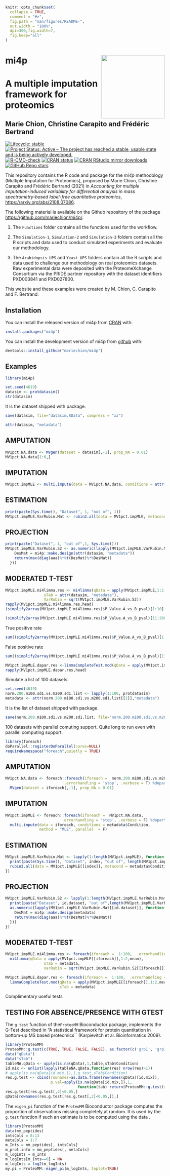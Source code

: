 <!-- README.md is generated from README.Rmd. Please edit that file -->


```r
knitr::opts_chunk$set(
  collapse = TRUE,
  comment = "#>",
  fig.path = "man/figures/README-",
  out.width = "100%",
  dpi=300,fig.width=7,
  fig.keep="all"
)
```

# mi4p <img src="man/figures/logo.png" align="right" width="200"/>

# A multiple imputation framework for proteomics
## Marie Chion, Christine Carapito and Frédéric Bertrand

<!-- badges: start -->
[![Lifecycle: stable](https://img.shields.io/badge/lifecycle-stable-green.svg)](https://lifecycle.r-lib.org/articles/stages.html)
[![Project Status: Active – The project has reached a stable, usable state and is being actively developed.](https://www.repostatus.org/badges/latest/active.svg)](https://www.repostatus.org/#active)
[![R-CMD-check](https://github.com/mariechion/mi4p/workflows/R-CMD-check/badge.svg)](https://github.com/mariechion/mi4p/actions)
<!--[![Codecov test coverage](https://codecov.io/gh/mariechion/mi4p/branch/master/graph/badge.svg)](https://codecov.io/gh/mariechion/mi4p?branch=master)-->
[![CRAN status](https://www.r-pkg.org/badges/version/mi4p)](https://cran.r-project.org/package=mi4p)
[![CRAN RStudio mirror downloads](https://cranlogs.r-pkg.org/badges/mi4p)](https://cran.r-project.org/package=mi4p)
[![GitHub Repo stars](https://img.shields.io/github/stars/mariechion/mi4p?style=social)](https://github.com/mariechion/mi4p)
<!--[![DOI](https://zenodo.org/badge/18441799.svg)](https://zenodo.org/badge/latestdoi/18441799)-->
<!-- badges: end -->

This repository contains the R code and package for the _mi4p_ methodology (Multiple Imputation for Proteomics), proposed by Marie Chion, Christine Carapito and Frédéric Bertrand (2021) in *Accounting for multiple imputation-induced variability for differential analysis in mass spectrometry-based label-free quantitative proteomics*, [https://arxiv.org/abs/2108.07086](https://arxiv.org/abs/2108.07086). 

The following material is available on the Github repository of the package [https://github.com/mariechion/mi4p/](https://github.com/mariechion/mi4p/).

1. The `Functions` folder contains all the functions used for the workflow.  

2. The `Simulation-1`, `Simulation-2` and `Simulation-3` folders contain all the R scripts and data used to conduct simulated experiments and evaluate our methodology. 

3. The  `Arabidopsis_UPS` and `Yeast_UPS` folders contain all the R scripts and data used to challenge our methodology on real proteomics datasets. Raw experimental data were deposited with the ProteomeXchange Consortium via the PRIDE partner repository with the dataset identifiers PXD003841 and PXD027800.

This website and these examples were created by M. Chion, C. Carapito and F. Bertrand.

## Installation

You can install the released version of mi4p from [CRAN](https://CRAN.R-project.org) with:

```r
install.packages("mi4p")
```

You can install the development version of mi4p from [github](https://github.com) with:

```r
devtools::install_github("mariechion/mi4p")
```

## Examples

```r
library(mi4p)
```

```r
set.seed(4619)
datasim <- protdatasim()
str(datasim)
```

It is the dataset shipped with package.
```r
save(datasim, file="datasim.RData", compress = "xz")
```

```r
attr(datasim, "metadata")
```


## AMPUTATION
```r
MV1pct.NA.data <- MVgen(dataset = datasim[,-1], prop_NA = 0.01)
MV1pct.NA.data[1:6,]
```

## IMPUTATION
```r
MV1pct.impMLE <- multi.impute(data = MV1pct.NA.data, conditions = attr(datasim,"metadata")$Condition, method = "MLE", parallel = FALSE)
```

## ESTIMATION
```r
print(paste(Sys.time(), "Dataset", 1, "out of", 1))
MV1pct.impMLE.VarRubin.Mat <- rubin2.all(data = MV1pct.impMLE, metacond = attr(datasim, "metadata")$Condition) 
```

## PROJECTION
```r
print(paste("Dataset", 1, "out of",1, Sys.time()))
MV1pct.impMLE.VarRubin.S2 <- as.numeric(lapply(MV1pct.impMLE.VarRubin.Mat, function(aaa){
    DesMat = mi4p::make.design(attr(datasim, "metadata"))
    return(max(diag(aaa)%*%t(DesMat)%*%DesMat))
  }))
```

## MODERATED T-TEST
```r
MV1pct.impMLE.mi4limma.res <- mi4limma(qData = apply(MV1pct.impMLE,1:2,mean), 
                 sTab = attr(datasim, "metadata"), 
                 VarRubin = sqrt(MV1pct.impMLE.VarRubin.S2))
rapply(MV1pct.impMLE.mi4limma.res,head)
(simplify2array(MV1pct.impMLE.mi4limma.res)$P_Value.A_vs_B_pval)[1:10]

(simplify2array(MV1pct.impMLE.mi4limma.res)$P_Value.A_vs_B_pval)[11:200]<=0.05
```

True positive rate
```r
sum((simplify2array(MV1pct.impMLE.mi4limma.res)$P_Value.A_vs_B_pval)[1:10]<=0.05)/10
```

False positive rate
```r
sum((simplify2array(MV1pct.impMLE.mi4limma.res)$P_Value.A_vs_B_pval)[11:200]<=0.05)/190
```


```r
MV1pct.impMLE.dapar.res <-limmaCompleteTest.mod(qData = apply(MV1pct.impMLE,1:2,mean), sTab = attr(datasim, "metadata"))
rapply(MV1pct.impMLE.dapar.res,head)
```

Simulate a list of 100 datasets.
```r
set.seed(4619)
norm.200.m100.sd1.vs.m200.sd1.list <- lapply(1:100, protdatasim)
metadata <- attr(norm.200.m100.sd1.vs.m200.sd1.list[[1]],"metadata")
```

It is the list of dataset shipped with package.
```r
save(norm.200.m100.sd1.vs.m200.sd1.list, file="norm.200.m100.sd1.vs.m200.sd1.list.RData", compress = "xz")
```

100 datasets with parallel comuting support. Quite long to run even with parallel computing support.
```r
library(foreach)
doParallel::registerDoParallel(cores=NULL)
requireNamespace("foreach",quietly = TRUE)
```

## AMPUTATION
```r
MV1pct.NA.data <- foreach::foreach(iforeach =  norm.200.m100.sd1.vs.m200.sd1.list,
                          .errorhandling = 'stop', .verbose = T) %dopar% 
  MVgen(dataset = iforeach[,-1], prop_NA = 0.01)
```

## IMPUTATION
```r
MV1pct.impMLE <- foreach::foreach(iforeach =  MV1pct.NA.data,
                         .errorhandling = 'stop', .verbose = F) %dopar% 
  multi.impute(data = iforeach, conditions = metadata$Condition, 
               method = "MLE", parallel  = F)
```

## ESTIMATION
```r
MV1pct.impMLE.VarRubin.Mat <- lapply(1:length(MV1pct.impMLE), function(index){
  print(paste(Sys.time(), "Dataset", index, "out of", length(MV1pct.impMLE)))
  rubin2.all(data = MV1pct.impMLE[[index]], metacond = metadata$Condition) 
})
```

## PROJECTION
```r
MV1pct.impMLE.VarRubin.S2 <- lapply(1:length(MV1pct.impMLE.VarRubin.Mat), function(id.dataset){
  print(paste("Dataset", id.dataset, "out of",length(MV1pct.impMLE.VarRubin.Mat), Sys.time()))
  as.numeric(lapply(MV1pct.impMLE.VarRubin.Mat[[id.dataset]], function(aaa){
    DesMat = mi4p::make.design(metadata)
    return(max(diag(aaa)%*%t(DesMat)%*%DesMat))
  }))
})
```

## MODERATED T-TEST
```r
MV1pct.impMLE.mi4limma.res <- foreach(iforeach =  1:100,  .errorhandling = 'stop', .verbose = T) %dopar%
  mi4limma(qData = apply(MV1pct.impMLE[[iforeach]],1:2,mean), 
                 sTab = metadata, 
                 VarRubin = sqrt(MV1pct.impMLE.VarRubin.S2[[iforeach]]))

MV1pct.impMLE.dapar.res <- foreach(iforeach =  1:100,  .errorhandling = 'stop', .verbose = T) %dopar%
  limmaCompleteTest.mod(qData = apply(MV1pct.impMLE[[iforeach]],1:2,mean), 
                        sTab = metadata)
```

Complimentary useful tests

## TESTING FOR ABSENCE/PRESENCE WITH GTEST

The `g.test` function of the`ProteoMM` Bioconductor package, implements the G-Test described in “A statistical framework for protein quantitation in bottom-up MS based proteomics`` (Karpievitch et al. Bioinformatics 2009).

```r
library(ProteoMM)
ProteoMM::g.test(c(TRUE, TRUE, FALSE, FALSE), as.factor(c('grp1', 'grp1', 'grp2', 'grp2')))
data("qData")
data("sTab")
tableNA.qData <- apply(is.na(qData),1,table,sTab$Condition)
id.mix <- unlist(lapply(tableNA.qData,function(res) nrow(res)>1))
# apply(is.na(qData[id.mix,]),1,g.test,sTab$Condition)
res.g.test <- cbind(rownames=as.data.frame(rownames(qData)[id.mix]),
                    p.val=apply(is.na(qData[id.mix,]),1,
                                function(tab) return(ProteoMM::g.test(x=tab,y=sTab$Condition)$p.value)))
res.g.test[res.g.test[,2]<0.05,]
qData[rownames(res.g.test[res.g.test[,2]<0.05,]),]
```

The `eigen_pi` function of the `ProteoMM` Bioconductor package computes the proportion of observations missing completely at random. It is used by the `g.test` function if such an estimate is to be computed using the data
.
```r
library(ProteoMM)
data(mm_peptides)
intsCols = 8:13
metaCols = 1:7
m_Ints = mm_peptides[, intsCols]
m_prot.info = mm_peptides[, metaCols]
m_logInts = m_Ints
m_logInts[m_Ints==0] = NA
m_logInts = log2(m_logInts)
my.pi = ProteoMM::eigen_pi(m_logInts, toplot=TRUE)
```


